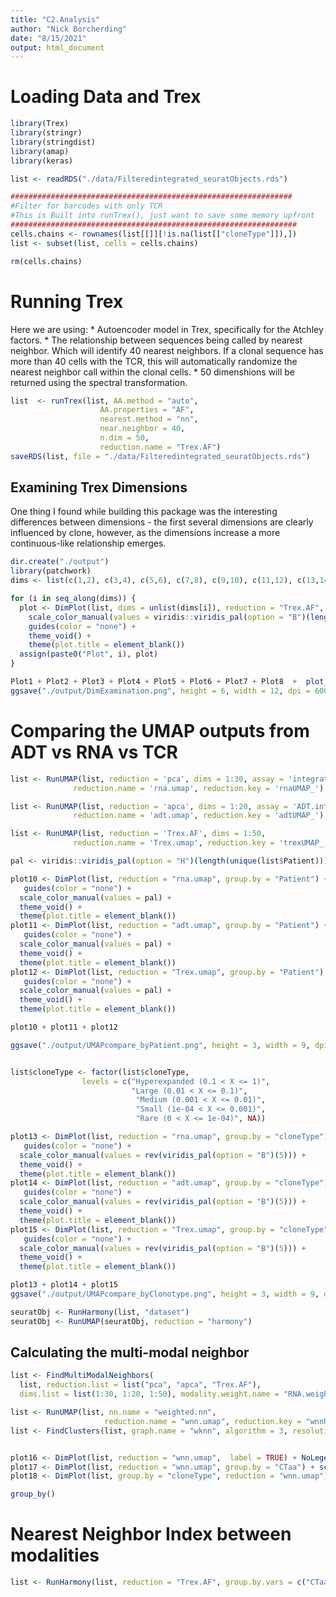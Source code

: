 ```yaml
---
title: "C2.Analysis"
author: "Nick Borcherding"
date: "8/15/2021"
output: html_document
---
```


# Loading Data and Trex

```r
library(Trex)
library(stringr)
library(stringdist)
library(amap)
library(keras)

list <- readRDS("./data/Filteredintegrated_seuratObjects.rds")

###############################################################
#Filter for barcodes with only TCR 
#This is Built into runTrex(), just want to save some memory upfront
################################################################
cells.chains <- rownames(list[[]][!is.na(list[["cloneType"]]),])
list <- subset(list, cells = cells.chains)

rm(cells.chains)
```

# Running Trex

Here we are using: 
* Autoencoder model in Trex, specifically for the Atchley factors. 
* The relationship between sequences being called by nearest neighbor. Which will identify 40 nearest neighbors. If a clonal sequence has more than 40 cells with the TCR, this will automatically randomize the nearest neighbor call within the clonal cells.
* 50 dimenshions will be returned using the spectral transformation.


```r
list  <- runTrex(list, AA.method = "auto", 
                    AA.properties = "AF", 
                    nearest.method = "nn",
                    near.neighbor = 40,
                    n.dim = 50,
                    reduction.name = "Trex.AF")
saveRDS(list, file = "./data/Filteredintegrated_seuratObjects.rds")
```

## Examining Trex Dimensions 

One thing I found while building this package was the interesting differences between dimensions - the first several dimensions are clearly influenced by clone, however, as the dimensions increase a more continuous-like relationship emerges.

```r
dir.create("./output")
library(patchwork)
dims <- list(c(1,2), c(3,4), c(5,6), c(7,8), c(9,10), c(11,12), c(13,14), c(15,16), c(17,18))

for (i in seq_along(dims)) {
  plot <- DimPlot(list, dims = unlist(dims[i]), reduction = "Trex.AF", group.by = "CTaa") +
    scale_color_manual(values = viridis::viridis_pal(option = "B")(length(unique(list$CTaa)))) + 
    guides(color = "none") + 
    theme_void() + 
    theme(plot.title = element_blank())
  assign(paste0("Plot", i), plot)
}

Plot1 + Plot2 + Plot3 + Plot4 + Plot5 + Plot6 + Plot7 + Plot8  +  plot_layout(ncol = 4)
ggsave("./output/DimExamination.png", height = 6, width = 12, dpi = 600, bg = "transparent")
```

# Comparing the UMAP outputs from ADT vs RNA vs TCR

```r
list <- RunUMAP(list, reduction = 'pca', dims = 1:30, assay = 'integrated', 
              reduction.name = 'rna.umap', reduction.key = 'rnaUMAP_')

list <- RunUMAP(list, reduction = 'apca', dims = 1:20, assay = 'ADT.integrated', 
              reduction.name = 'adt.umap', reduction.key = 'adtUMAP_')

list <- RunUMAP(list, reduction = 'Trex.AF', dims = 1:50, 
              reduction.name = 'Trex.umap', reduction.key = 'trexUMAP_')
```

```r
pal <- viridis::viridis_pal(option = "H")(length(unique(list$Patient)))

plot10 <- DimPlot(list, reduction = "rna.umap", group.by = "Patient") +
   guides(color = "none") + 
  scale_color_manual(values = pal) +
  theme_void() + 
  theme(plot.title = element_blank())
plot11 <- DimPlot(list, reduction = "adt.umap", group.by = "Patient") +
   guides(color = "none") + 
  scale_color_manual(values = pal) +
  theme_void() + 
  theme(plot.title = element_blank())
plot12 <- DimPlot(list, reduction = "Trex.umap", group.by = "Patient") +
   guides(color = "none") + 
  scale_color_manual(values = pal) +
  theme_void() + 
  theme(plot.title = element_blank())

plot10 + plot11 + plot12

ggsave("./output/UMAPcompare_byPatient.png", height = 3, width = 9, dpi = 600, bg = "transparent")


list$cloneType <- factor(list$cloneType, 
                levels = c("Hyperexpanded (0.1 < X <= 1)", 
                           "Large (0.01 < X <= 0.1)", 
                            "Medium (0.001 < X <= 0.01)", 
                            "Small (1e-04 < X <= 0.001)", 
                            "Rare (0 < X <= 1e-04)", NA))

plot13 <- DimPlot(list, reduction = "rna.umap", group.by = "cloneType") +
   guides(color = "none") + 
  scale_color_manual(values = rev(viridis_pal(option = "B")(5))) +
  theme_void() + 
  theme(plot.title = element_blank())
plot14 <- DimPlot(list, reduction = "adt.umap", group.by = "cloneType") +
   guides(color = "none") + 
  scale_color_manual(values = rev(viridis_pal(option = "B")(5))) +
  theme_void() + 
  theme(plot.title = element_blank())
plot15 <- DimPlot(list, reduction = "Trex.umap", group.by = "cloneType") +
   guides(color = "none") + 
  scale_color_manual(values = rev(viridis_pal(option = "B")(5))) +
  theme_void() + 
  theme(plot.title = element_blank())

plot13 + plot14 + plot15
ggsave("./output/UMAPcompare_byClonotype.png", height = 3, width = 9, dpi = 600, bg = "transparent")
```

```r
seuratObj <- RunHarmony(list, "dataset")
seuratObj <- RunUMAP(seuratObj, reduction = "harmony")
```

## Calculating the multi-modal neighbor 

```r
list <- FindMultiModalNeighbors(
  list, reduction.list = list("pca", "apca", "Trex.AF"), 
  dims.list = list(1:30, 1:20, 1:50), modality.weight.name = "RNA.weight")

list <- RunUMAP(list, nn.name = "weighted.nn", 
                     reduction.name = "wnn.umap", reduction.key = "wnnUMAP_")
list <- FindClusters(list, graph.name = "wknn", algorithm = 3, resolution = 0.8, verbose = FALSE)


plot16 <- DimPlot(list, reduction = "wnn.umap",  label = TRUE) + NoLegend()
plot17 <- DimPlot(list, reduction = "wnn.umap", group.by = "CTaa") + scale_color_manual(values = viridis_pal(option = "B")(length(unique(list$CTaa)))) + NoLegend()
plot18 <- DimPlot(list, group.by = "cloneType", reduction = "wnn.umap") + scale_color_manual(values = rev(viridis_pal(option = "B")(5))) + NoLegend()

group_by()

```

# Nearest Neighbor Index between modalities
```r
list <- RunHarmony(list, reduction = "Trex.AF", group.by.vars = c("CTaa", "Patient"))
```

